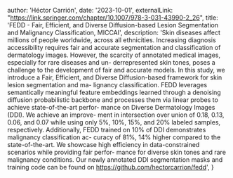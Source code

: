 
  author: 'Héctor Carrión',
  date: '2023-10-01',
  externalLink: "https://link.springer.com/chapter/10.1007/978-3-031-43990-2_26",
  title: 'FEDD - Fair, Efficient, and Diverse Diffusion-based Lesion Segmentation and Malignancy Classification, MICCAI',
  description:
    'Skin diseases affect millions of people worldwide, across all ethnicities. Increasing diagnosis accessibility requires fair and accurate segmentation and classification of dermatology images. However, the scarcity of annotated medical images, especially for rare diseases and un- derrepresented skin tones, poses a challenge to the development of fair and accurate models. In this study, we introduce a Fair, Efficient, and Diverse Diffusion-based framework for skin lesion segmentation and ma- lignancy classification. FEDD leverages semantically meaningful feature embeddings learned through a denoising diffusion probabilistic backbone and processes them via linear probes to achieve state-of-the-art perfor- mance on Diverse Dermatology Images (DDI). We achieve an improve- ment in intersection over union of 0.18, 0.13, 0.06, and 0.07 while using only 5%, 10%, 15%, and 20% labeled samples, respectively. Additionally, FEDD trained on 10% of DDI demonstrates malignancy classification ac- curacy of 81%, 14% higher compared to the state-of-the-art. We showcase high efficiency in data-constrained scenarios while providing fair perfor- mance for diverse skin tones and rare malignancy conditions. Our newly annotated DDI segmentation masks and training code can be found on https://github.com/hectorcarrion/fedd',
}

